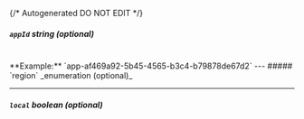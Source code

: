 {/* Autogenerated DO NOT EDIT  */}

##### `appId` _string (optional)_
<br/>
**Example:** `app-af469a92-5b45-4565-b3c4-b79878de67d2`
---
##### `region` _enumeration (optional)_

<Collapsible openLabel={Labels.showProperties} closeLabel={Labels.hideProperties}>
  <Region />
</Collapsible>

---
##### `local` _boolean (optional)_

